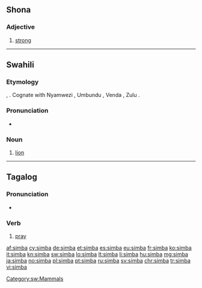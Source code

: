 {{also|Simba}}
==Shona==

===Adjective===
{{head|sn|adjective}}

# [[strong]]

----

==Swahili==
===Etymology===
{{etyl|bnt-pro|sw}} {{term/t|bnt-pro|*cimba}}, {{term/t|bnt-pro|*-cmbá}}.  Cognate with Nyamwezi {{term|nshimba}}, Umbundu {{term|simbe}}, Venda {{term|tsimba}}, Zulu {{term|insimba|lang=zu}}.

===Pronunciation===
* {{IPA|/ˈsi.mbɑ/|lang=sw}}

===Noun===
{{sw-noun|n}}

# [[lion]]

[[Category:sw:Mammals]]

----

==Tagalog==

===Pronunciation===
* {{audio|Tl-PH-simba.ogg|Audio}}

===Verb===
{{head|tl|verb}}

# [[pray]]

[[af:simba]]
[[cy:simba]]
[[de:simba]]
[[et:simba]]
[[es:simba]]
[[eu:simba]]
[[fr:simba]]
[[ko:simba]]
[[it:simba]]
[[kn:simba]]
[[sw:simba]]
[[lo:simba]]
[[lt:simba]]
[[li:simba]]
[[hu:simba]]
[[mg:simba]]
[[ja:simba]]
[[no:simba]]
[[pl:simba]]
[[pt:simba]]
[[ru:simba]]
[[sv:simba]]
[[chr:simba]]
[[tr:simba]]
[[vi:simba]]